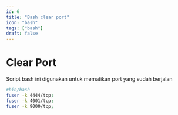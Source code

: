 ```yaml
---
id: 6
title: "Bash clear port"
icon: "bash"
tags: ["bash"]
draft: false
---
```


# Clear Port

Script bash ini digunakan untuk mematikan port yang sudah berjalan

```bash
#bin/bash
fuser -k 4444/tcp;
fuser -k 4001/tcp;
fuser -k 9000/tcp;
```
